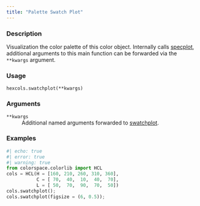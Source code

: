 ```yaml
---
title: "Palette Swatch Plot"
---
```


### Description

Visualization the color palette of this color object.
Internally calls [specplot](colorspace.specplot.specplot.qmd),
additional arguments to this main function can be forwarded via the
`**kwargs` argument.

### Usage

<pre><code class='language-python'>hexcols.swatchplot(**kwargs)</code></pre>

### Arguments

<dl class="pyp-list param-list">
  <dt style = "white-space: nowrap; font-family: monospace; vertical-align: top">
   <code id="colorspace.colorlib.hexcols.swatchplot:**kwargs">**kwargs</code>
  </dt>
 <dd>Additional named arguments forwarded to
[swatchplot](colorspace.swatchplot.swatchplot.qmd).</dd>
</dl>

### Examples

```python
#| echo: true
#| error: true
#| warning: true
from colorspace.colorlib import HCL
cols = HCL(H = [160, 210, 260, 310, 360],
           C = [ 70,  40,  10,  40,  70],
           L = [ 50,  70,  90,  70,  50])
cols.swatchplot();
cols.swatchplot(figsize = (6, 0.5));
```



